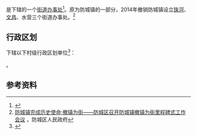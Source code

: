 {{中国乡级行政区|45/06/03/001/000}}

'''{{PAGENAMEBASE}}'''是{{PRC admin/fullname|45/06/03/001/000|3}}下辖的一个[[街道办事处|街道办事处]]<ref>{{PRC admin/ref sgc|{{PRC admin/parent|45/06/03/001/000}}}}</ref>。原为防城镇的一部分，2014年撤销防城镇设立[[珠河街道|珠河]]、[[文昌街道_(防城港市)|文昌]]、水营三个街道办事处。<ref>[http://www.fcq.gov.cn/show.aspx?id=2599&cid=26 防城镇完成历史使命;撤镇为街——防城区召开防城镇撤镇为街里程碑式工作会议] {{Webarchive|url=https://archive.is/20161013015253/http://www.fcq.gov.cn/show.aspx?id=2599&cid=26 |date=2016-10-13 }}，防城区人民政府</ref>

== 行政区划 ==
{{PAGENAMEBASE}}下辖以下村级行政区划单位<ref>{{PRC admin/ref sgc|45/06/03/001/000}}</ref>：

{{PRC admin/children|45/06/03/001/000}}。

== 参考资料 ==
{{reflist}}

{{广西行政区划小作品}}
{{PRC admin/navcat|45/06/03/001/000}}
